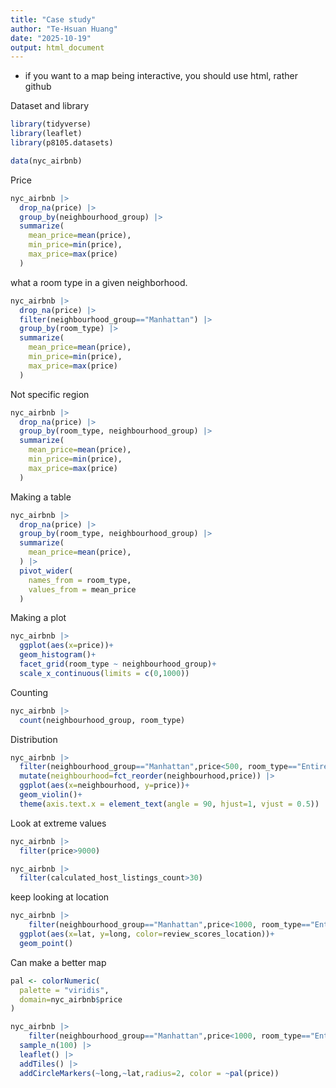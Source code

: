 ```yaml
---
title: "Case study"
author: "Te-Hsuan Huang"
date: "2025-10-19"
output: html_document
---
```


* if you want to a map being interactive, you should use html, rather github

Dataset and library

```r
library(tidyverse)
library(leaflet)
library(p8105.datasets)

data(nyc_airbnb)
```

Price

```r
nyc_airbnb |> 
  drop_na(price) |> 
  group_by(neighbourhood_group) |> 
  summarize(
    mean_price=mean(price),
    min_price=min(price),
    max_price=max(price)
  )
```

what a room type in a given neighborhood.

```r
nyc_airbnb |> 
  drop_na(price) |> 
  filter(neighbourhood_group=="Manhattan") |> 
  group_by(room_type) |> 
  summarize(
    mean_price=mean(price),
    min_price=min(price),
    max_price=max(price)
  )
```

Not specific region

```r
nyc_airbnb |> 
  drop_na(price) |> 
  group_by(room_type, neighbourhood_group) |> 
  summarize(
    mean_price=mean(price),
    min_price=min(price),
    max_price=max(price)
  )
```

Making a table

```r
nyc_airbnb |> 
  drop_na(price) |> 
  group_by(room_type, neighbourhood_group) |> 
  summarize(
    mean_price=mean(price),
  ) |> 
  pivot_wider(
    names_from = room_type,
    values_from = mean_price
  )
```

Making a plot

```r
nyc_airbnb |> 
  ggplot(aes(x=price))+
  geom_histogram()+
  facet_grid(room_type ~ neighbourhood_group)+
  scale_x_continuous(limits = c(0,1000))
```

Counting

```r
nyc_airbnb |> 
  count(neighbourhood_group, room_type)
```

Distribution

```r
nyc_airbnb |> 
  filter(neighbourhood_group=="Manhattan",price<500, room_type=="Entire home/apt") |> 
  mutate(neighbourhood=fct_reorder(neighbourhood,price)) |> 
  ggplot(aes(x=neighbourhood, y=price))+
  geom_violin()+
  theme(axis.text.x = element_text(angle = 90, hjust=1, vjust = 0.5))
```

Look at extreme values

```r
nyc_airbnb |> 
  filter(price>9000)
```

```r
nyc_airbnb |> 
  filter(calculated_host_listings_count>30)
```

keep looking at location

```r
nyc_airbnb |> 
    filter(neighbourhood_group=="Manhattan",price<1000, room_type=="Entire home/apt") |> 
  ggplot(aes(x=lat, y=long, color=review_scores_location))+
  geom_point()

```

Can make a better map

```r
pal <- colorNumeric(
  palette = "viridis",
  domain=nyc_airbnb$price
)

nyc_airbnb |> 
    filter(neighbourhood_group=="Manhattan",price<1000, room_type=="Entire home/apt") |> 
  sample_n(100) |> 
  leaflet() |> 
  addTiles() |> 
  addCircleMarkers(~long,~lat,radius=2, color = ~pal(price))
```

